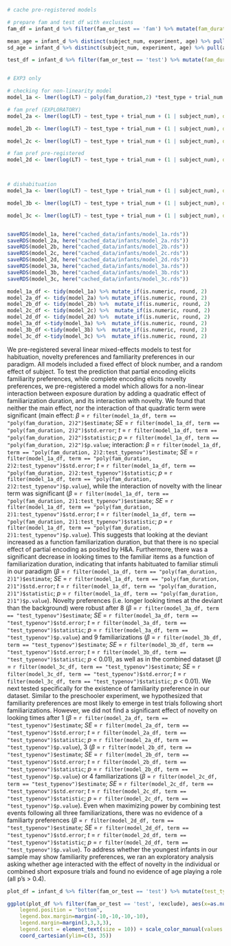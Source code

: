 ```r

# cache pre-registered models

# prepare fam and test df with exclusions
fam_df = infant_d %>% filter(fam_or_test == 'fam') %>% mutate(fam_duration = as.numeric(fam_duration))

mean_age = infant_d %>% distinct(subject_num, experiment, age) %>% pull(age) %>% mean()
sd_age = infant_d %>% distinct(subject_num, experiment, age) %>% pull(age) %>% sd()

test_df = infant_d %>% filter(fam_or_test == 'test') %>% mutate(fam_duration = as.numeric(fam_duration), centered_age = (age - mean_age) / sd_age )


# EXP3 only

# checking for non-linearity model
model_1a <- lmer(log(LT) ~ poly(fam_duration,2) *test_type + trial_num + (1 | subject_num), data = test_df)

# fam pref (EXPLORATORY)
model_2a <- lmer(log(LT) ~ test_type + trial_num + (1 | subject_num), data = test_df %>% filter(fam_duration == 1))

model_2b <- lmer(log(LT) ~ test_type + trial_num + (1 | subject_num), data = test_df %>% filter(fam_duration == 3))

model_2c <- lmer(log(LT) ~ test_type + trial_num + (1 | subject_num), data = test_df %>% filter(fam_duration == 4))

# fam pref pre-registered
model_2d <- lmer(log(LT) ~ test_type + trial_num + (1 | subject_num), data = test_df %>% filter(fam_duration <= 4 & fam_duration != 0))



# dishabituation
model_3a <- lmer(log(LT) ~ test_type + trial_num + (1 | subject_num), data = test_df %>% filter(fam_duration == 8))

model_3b <- lmer(log(LT) ~ test_type + trial_num + (1 | subject_num), data = test_df %>% filter(fam_duration == 9))

model_3c <- lmer(log(LT) ~ test_type + trial_num + (1 | subject_num), data = test_df %>% filter(fam_duration >= 8))


saveRDS(model_1a, here("cached_data/infants/model_1a.rds"))
saveRDS(model_2a, here("cached_data/infants/model_2a.rds"))
saveRDS(model_2b, here("cached_data/infants/model_2b.rds"))
saveRDS(model_2c, here("cached_data/infants/model_2c.rds"))
saveRDS(model_2d, here("cached_data/infants/model_2d.rds"))
saveRDS(model_3a, here("cached_data/infants/model_3a.rds"))
saveRDS(model_3b, here("cached_data/infants/model_3b.rds"))
saveRDS(model_3c, here("cached_data/infants/model_3c.rds"))

```

```r
model_1a_df <- tidy(model_1a) %>% mutate_if(is.numeric, round, 2)
model_2a_df <- tidy(model_2a) %>% mutate_if(is.numeric, round, 2)
model_2b_df <- tidy(model_2b) %>%  mutate_if(is.numeric, round, 2)
model_2c_df <- tidy(model_2c) %>%  mutate_if(is.numeric, round, 2)
model_2d_df <- tidy(model_2d) %>%  mutate_if(is.numeric, round, 2)
model_3a_df <-tidy(model_3a) %>%  mutate_if(is.numeric, round, 2)
model_3b_df <-tidy(model_3b) %>%  mutate_if(is.numeric, round, 2)
model_3c_df <-tidy(model_3c) %>%  mutate_if(is.numeric, round, 2)
```

We pre-registered several linear mixed-effects models to test for habituation, novelty preferences and familiarity preferences in our paradigm. All models included a fixed effect of block number, and a random effect of subject. 
To test the prediction that partial encoding elicits familiarity preferences, while complete encoding elicits novelty preferences, we pre-registered a model which allows for a non-linear interaction between exposure duration by adding a quadratic effect of familiarization duration, and its interaction with novelty. We found that neither the main effect, nor the interaction of that quadratic term were significant (main effect: $\beta$ = `r filter(model_1a_df, term == "poly(fam_duration, 2)2")$estimate`; *SE* = `r filter(model_1a_df, term == "poly(fam_duration, 2)2")$std.error`; *t* = `r filter(model_1a_df, term == "poly(fam_duration, 2)2")$statistic`; *p* =  `r filter(model_1a_df, term == "poly(fam_duration, 2)2")$p.value`; interaction: $\beta$ = `r filter(model_1a_df, term == "poly(fam_duration, 2)2:test_typenov")$estimate`; *SE* = `r filter(model_1a_df, term == "poly(fam_duration, 2)2:test_typenov")$std.error`; *t* = `r filter(model_1a_df, term == "poly(fam_duration, 2)2:test_typenov")$statistic`; *p* =  `r filter(model_1a_df, term == "poly(fam_duration, 2)2:test_typenov")$p.value`), while the interaction of novelty with the linear term was significant ($\beta$ = `r filter(model_1a_df, term == "poly(fam_duration, 2)1:test_typenov")$estimate`; *SE* = `r filter(model_1a_df, term == "poly(fam_duration, 2)1:test_typenov")$std.error`; *t* = `r filter(model_1a_df, term == "poly(fam_duration, 2)1:test_typenov")$statistic`; *p* =  `r filter(model_1a_df, term == "poly(fam_duration, 2)1:test_typenov")$p.value`). This suggests that looking at the deviant increased as a function familiarization duration, but that there is no special effect of partial encoding as posited by H&A. Furthermore, there was a significant decrease in looking times to the familiar items as a function of familiarization duration, indicating that infants habituated to familiar stimuli in our paradigm ($\beta$ = `r filter(model_1a_df, term == "poly(fam_duration, 2)1")$estimate`; *SE* = `r filter(model_1a_df, term == "poly(fam_duration, 2)1")$std.error`; *t* = `r filter(model_1a_df, term == "poly(fam_duration, 2)1")$statistic`; *p* =  `r filter(model_1a_df, term == "poly(fam_duration, 2)1")$p.value`). Novelty preferences (i.e. longer looking times at the deviant than the background) were robust after 8 ($\beta$ = `r filter(model_3a_df, term == "test_typenov")$estimate`; *SE* = `r filter(model_3a_df, term == "test_typenov")$std.error`; *t* = `r filter(model_3a_df, term == "test_typenov")$statistic`; *p* =  `r filter(model_3a_df, term == "test_typenov")$p.value`) and 9 familiarizations ($\beta$ = `r filter(model_3b_df, term == "test_typenov")$estimate`; *SE* = `r filter(model_3b_df, term == "test_typenov")$std.error`; *t* = `r filter(model_3b_df, term == "test_typenov")$statistic`; *p* < 0.01), as well as in the combined dataset ($\beta$ = `r filter(model_3c_df, term == "test_typenov")$estimate`; *SE* = `r filter(model_3c_df, term == "test_typenov")$std.error`; *t* = `r filter(model_3c_df, term == "test_typenov")$statistic`; *p* < 0.01).
We next tested specifically for the existence of familiarity preference in our dataset. Similar to the preschooler experiment, we hypothesized that familiarity preferences are most likely to emerge in test trials following short familiarizations. However, we did not find a significant effect of novelty on looking times after 1 ($\beta$ = `r filter(model_2a_df, term == "test_typenov")$estimate`; *SE* = `r filter(model_2a_df, term == "test_typenov")$std.error`; *t* = `r filter(model_2a_df, term == "test_typenov")$statistic`; *p* =  `r filter(model_2a_df, term == "test_typenov")$p.value`), 3 ($\beta$ = `r filter(model_2b_df, term == "test_typenov")$estimate`; *SE* = `r filter(model_2b_df, term == "test_typenov")$std.error`; *t* = `r filter(model_2b_df, term == "test_typenov")$statistic`; *p* =  `r filter(model_2b_df, term == "test_typenov")$p.value`) or 4 familiarizations ($\beta$ = `r filter(model_2c_df, term == "test_typenov")$estimate`; *SE* = `r filter(model_2c_df, term == "test_typenov")$std.error`; *t* = `r filter(model_2c_df, term == "test_typenov")$statistic`; *p* =  `r filter(model_2c_df, term == "test_typenov")$p.value`). Even when maximizing power by combining test events following all three familiarizations, there was no evidence of a familiarty preferences ($\beta$ = `r filter(model_2d_df, term == "test_typenov")$estimate`; *SE* = `r filter(model_2d_df, term == "test_typenov")$std.error`; *t* = `r filter(model_2d_df, term == "test_typenov")$statistic`; *p* =  `r filter(model_2d_df, term == "test_typenov")$p.value`). To address whether the youngest infants in our sample may show familiarity preferences, we ran an exploratory analysis asking whether age interacted with the effect of novelty in the individual or combined short exposure trials and found no evidence of age playing a role (all p's > 0.4).

\captionsetup{skip=4pt}

```r
plot_df = infant_d %>% filter(fam_or_test == 'test') %>% mutate(test_type = case_when(fam_duration == 0 ~ 'baseline', test_type == 'fam' ~ 'background', test_type == 'nov' ~ 'deviant'), test_type = factor(test_type, levels = c('baseline', 'background', 'deviant')))

ggplot(plot_df %>% filter(fam_or_test == 'test', !exclude), aes(x=as.numeric(fam_duration), y=LT, group=test_type, color = test_type)) + geom_point(alpha=0.15, size = 1.2, position = position_jitterdodge(jitter.width = 0.2)) + stat_summary(fun.data = "mean_cl_boot", geom = "pointrange", position = position_dodge(width = 1), size = 0.6) + xlab('fam duration') + ylab('Looking time (s)') + labs(color = 'Test type') + theme_classic(base_size = 14) + theme(strip.text.x = element_text(size = 20, colour = "black")) + scale_x_continuous(breaks = c(0, 1,3,4,8,9)) + geom_smooth(method ="lm", alpha = 0.4) + coord_trans(y = "log10") + geom_hline(yintercept = plot_df %>% filter(test_type == 'baseline') %>% pull(LT) %>% mean(), linetype = "dashed") + scale_y_continuous(breaks = c(3,10, 18, 27)) + theme(legend.title=element_blank(), 
    legend.position = "bottom",
    legend.box.margin=margin(-10,-10,-10,-10),
    legend.margin=margin(3,3,3,3),
    legend.text = element_text(size = 10)) + scale_color_manual(values = c("blue", "red"), limits = c('background', 'deviant')) +
    coord_cartesian(ylim=c(3, 35))

```
